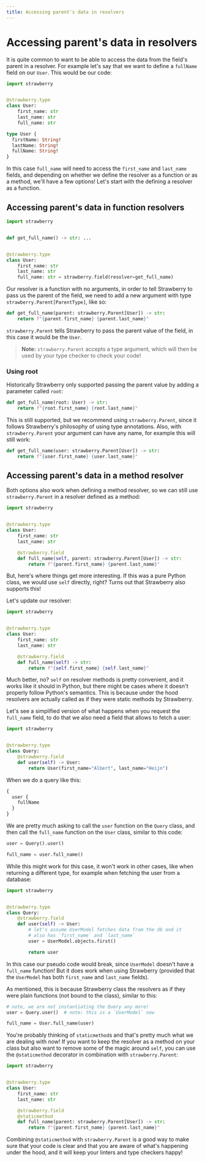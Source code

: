 ```yaml
---
title: Accessing parent's data in resolvers
---
```


# Accessing parent's data in resolvers

It is quite common to want to be able to access the data from the field's parent
in a resolver. For example let's say that we want to define a `fullName` field
on our `User`. This would be our code:

<CodeGrid>


```python
import strawberry


@strawberry.type
class User:
    first_name: str
    last_name: str
    full_name: str
```

```graphql
type User {
  firstName: String!
  lastName: String!
  fullName: String!
}
```

</CodeGrid>


In this case `full_name` will need to access the `first_name` and `last_name`
fields, and depending on whether we define the resolver as a function or as a
method, we'll have a few options! Let's start with the defining a resolver as a
function.

## Accessing parent's data in function resolvers

```python
import strawberry


def get_full_name() -> str: ...


@strawberry.type
class User:
    first_name: str
    last_name: str
    full_name: str = strawberry.field(resolver=get_full_name)
```

Our resolver is a function with no arguments, in order to tell Strawberry to
pass us the parent of the field, we need to add a new argument with type
`strawberry.Parent[ParentType]`, like so:

```python
def get_full_name(parent: strawberry.Parent[User]) -> str:
    return f"{parent.first_name} {parent.last_name}"
```

`strawberry.Parent` tells Strawberry to pass the parent value of the field, in
this case it would be the `User`.

> **Note:** `strawberry.Parent` accepts a type argument, which will then be used
> by your type checker to check your code!
>


### Using root

Historically Strawberry only supported passing the parent value by adding a
parameter called `root`:

```python
def get_full_name(root: User) -> str:
    return f"{root.first_name} {root.last_name}"
```

This is still supported, but we recommend using `strawberry.Parent`, since it
follows Strawberry's philosophy of using type annotations. Also, with
`strawberry.Parent` your argument can have any name, for example this will still
work:

```python
def get_full_name(user: strawberry.Parent[User]) -> str:
    return f"{user.first_name} {user.last_name}"
```

## Accessing parent's data in a method resolver

Both options also work when defining a method resolver, so we can still use
`strawberry.Parent` in a resolver defined as a method:

```python
import strawberry


@strawberry.type
class User:
    first_name: str
    last_name: str

    @strawberry.field
    def full_name(self, parent: strawberry.Parent[User]) -> str:
        return f"{parent.first_name} {parent.last_name}"
```

But, here's where things get more interesting. If this was a pure Python class,
we would use `self` directly, right? Turns out that Strawberry also supports
this!

Let's update our resolver:

```python
import strawberry


@strawberry.type
class User:
    first_name: str
    last_name: str

    @strawberry.field
    def full_name(self) -> str:
        return f"{self.first_name} {self.last_name}"
```

Much better, no? `self` on resolver methods is pretty convenient, and it works
like it should in Python, but there might be cases where it doesn't properly
follow Python's semantics. This is because under the hood resolvers are actually
called as if they were static methods by Strawberry.

Let's see a simplified version of what happens when you request the `full_name`
field, to do that we also need a field that allows to fetch a user:

```python
import strawberry


@strawberry.type
class Query:
    @strawberry.field
    def user(self) -> User:
        return User(first_name="Albert", last_name="Heijn")
```

When we do a query like this:

```graphql
{
  user {
    fullName
  }
}
```

We are pretty much asking to call the `user` function on the `Query` class, and
then call the `full_name` function on the `User` class, similar to this code:

```python
user = Query().user()

full_name = user.full_name()
```

While this might work for this case, it won't work in other cases, like when
returning a different type, for example when fetching the user from a database:

```python
import strawberry


@strawberry.type
class Query:
    @strawberry.field
    def user(self) -> User:
        # let's assume UserModel fetches data from the db and it
        # also has `first_name` and `last_name`
        user = UserModel.objects.first()

        return user
```

In this case our pseudo code would break, since `UserModel` doesn't have a
`full_name` function! But it does work when using Strawberry (provided that the
`UserModel` has both `first_name` and `last_name` fields).

As mentioned, this is because Strawberry class the resolvers as if they were
plain functions (not bound to the class), similar to this:

```python
# note, we are not instantiating the Query any more!
user = Query.user()  # note: this is a `UserModel` now

full_name = User.full_name(user)
```

You're probably thinking of `staticmethod`s and that's pretty much what we are
dealing with now! If you want to keep the resolver as a method on your class but
also want to remove some of the magic around `self`, you can use the
`@staticmethod` decorator in combination with `strawberry.Parent`:

```python
import strawberry


@strawberry.type
class User:
    first_name: str
    last_name: str

    @strawberry.field
    @staticmethod
    def full_name(parent: strawberry.Parent[User]) -> str:
        return f"{parent.first_name} {parent.last_name}"
```

Combining `@staticmethod` with `strawberry.Parent` is a good way to make sure
that your code is clear and that you are aware of what's happening under the
hood, and it will keep your linters and type checkers happy!
